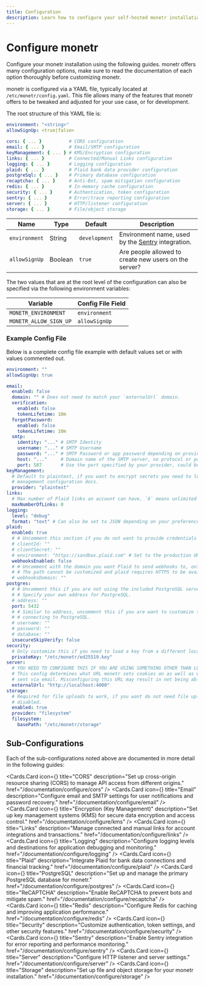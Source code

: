```yaml
---
title: Configuration
description: Learn how to configure your self-hosted monetr installation using the comprehensive YAML configuration file. Explore detailed guides for customizing server, database, email, security, and more.
---
```



# Configure monetr

Configure your monetr installation using the following guides. monetr offers many configuration options, make sure to
read the documentation of each option thoroughly before customizing monetr.

monetr is configured via a YAML file, typically located at `/etc/monetr/config.yaml`. This file allows many of the
features that monetr offers to be tweaked and adjusted for your use case, or for development.

The root structure of this YAML file is:

```yaml filename="config.yaml"
environment: "<string>"
allowSignUp: <true|false>

cors: { ... }          # CORS configuration
email: { ... }         # Email/SMTP configuration
keyManagement: { ... } # KMS/Encryption configuration
links: { ... }         # Connected/Manual Links configuration
logging: { ... }       # Logging configuration
plaid: { ... }         # Plaid bank data provider configuration
postgreSql: { ... }    # Primary database configuration
recaptcha: { ... }     # Anti-Bot, spam mitigation configuration
redis: { ... }         # In-memory cache configuration
security: { ... }      # Authentication, token configuration
sentry: { ... }        # Error/trace reporting configuration
server: { ... }        # HTTP/listener configuration
storage: { ... }       # File/object storage
```

| **Name**      | **Type** | **Default**   | **Description**                                               |
| ---           | ---      | ---           | ---                                                           |
| `environment` | String   | `development` | Environment name, used by the [Sentry](./configure/sentry) integration. |
| `allowSignUp` | Boolean  | `true`        | Are people allowed to create new users on the server?         |

The two values that are at the root level of the configuration can also be specified via the following environment
variables:

| Variable               | Config File Field |
| ---                    | ---               |
| `MONETR_ENVIRONMENT`   | `environment`     |
| `MONETR_ALLOW_SIGN_UP` | `allowSignUp`     |

### Example Config File

Below is a complete config file example with default values set or with values commented out.

```yaml filename="config.yaml"
environment: ""
allowSignUp: true

email:
  enabled: false
  domain: "" # Does not need to match your `externalUrl` domain.
  verification:
    enabled: false
    tokenLifetime: 10m
  forgotPassword:
    enabled: false
    tokenLifetime: 10m
  smtp:
    identity: "..." # SMTP Identity
    username: "..." # SMTP Username
    password: "..." # SMTP Password or app password depending on provider
    host: "..."     # Domain name of the SMTP server, no protocol or port specified
    port: 587       # Use the port specified by your provider, could be 587, 465 or 25
keyManagement:
  # Default to plaintext, if you want to encrypt secrets you need to look at the key
  # management configuration docs.
  provider: "plaintext"
links:
  # Max number of Plaid links an account can have, `0` means unlimited Plaid links.
  maxNumberOfLinks: 0
logging:
  level: "debug"
  format: "text" # Can also be set to JSON depending on your preferences
plaid:
  enabled: true
  # # Uncomment this section if you do not want to provide credentials via environment variables.
  # clientId: ""
  # clientSecret: ""
  # environment: "https://sandbox.plaid.com" # Set to the production URL if you have prod API keys.
  webhooksEnabled: false
  # # Uncomment with the domain you want Plaid to send webhooks to, only provide the domain name.
  # # The path cannot be customized and plaid requires HTTPS to be available for webhooks.
  # webhooksDomain: ""
postgres:
  # # Uncomment this if you are not using the included PostgreSQL server in the docker compose and
  # # Specify your own address for PostgreSQL.
  # address: ""
  port: 5432
  # # Similar to address, uncomment this if you are want to customize the credentials used for
  # # connecting to PostgreSQL.
  # username: ""
  # password: ""
  # database: ""
  insecureSkipVerify: false
security:
  # Only customize this if you need to load a key from a different location.
  privateKey: "/etc/monetr/ed25519.key"
server:
  # YOU NEED TO CONFIGURE THIS IF YOU ARE USING SOMETHING OTHER THAN LOCALHOST TO ACCESS MONETR
  # This config determines what URL monetr sets cookies on as well as what URL is used for links
  # sent via email. Misconfiguring this URL may result in not being able to login to monetr.
  externalUrl: "http://localhost:4000"
storage:
  # Required for file uploads to work, if you want do not need file uploads then this can be
  # disabled.
  enabled: true
  provider: "filesystem"
  filesystem:
    basePath: "/etc/monetr/storage"
```

## Sub-Configurations

Each of the sub-configurations noted above are documented in more detail in the following guides:

<Cards.Card
  icon={<Network />}
  title="CORS"
  description="Set up cross-origin resource sharing (CORS) to manage API access from different origins."
  href="/documentation/configure/cors"
/>
<Cards.Card
  icon={<Mail />}
  title="Email"
  description="Configure email and SMTP settings for user notifications and password recovery."
  href="/documentation/configure/email"
/>
<Cards.Card
  icon={<Lock />}
  title="Encryption (Key Management)"
  description="Set up key management systems (KMS) for secure data encryption and access control."
  href="/documentation/configure/kms"
/>
<Cards.Card
  icon={<Link />}
  title="Links"
  description="Manage connected and manual links for account integrations and transactions."
  href="/documentation/configure/links"
/>
<Cards.Card
  icon={<ClipboardList />}
  title="Logging"
  description="Configure logging levels and destinations for application debugging and monitoring."
  href="/documentation/configure/logging"
/>
<Cards.Card
  icon={<Link2 />}
  title="Plaid"
  description="Integrate Plaid for bank data connections and financial tracking."
  href="/documentation/configure/plaid"
/>
<Cards.Card
  icon={<Database />}
  title="PostgreSQL"
  description="Set up and manage the primary PostgreSQL database for monetr."
  href="/documentation/configure/postgres"
/>
<Cards.Card
  icon={<Shield />}
  title="ReCAPTCHA"
  description="Enable ReCAPTCHA to prevent bots and mitigate spam."
  href="/documentation/configure/recaptcha"
/>
<Cards.Card
  icon={<Terminal />}
  title="Redis"
  description="Configure Redis for caching and improving application performance."
  href="/documentation/configure/redis"
/>
<Cards.Card
  icon={<Lock />}
  title="Security"
  description="Customize authentication, token settings, and other security features."
  href="/documentation/configure/security"
/>
<Cards.Card
  icon={<AlertTriangle />}
  title="Sentry"
  description="Enable Sentry integration for error reporting and performance monitoring."
  href="/documentation/configure/sentry"
/>
<Cards.Card
  icon={<Server />}
  title="Server"
  description="Configure HTTP listener and server settings."
  href="/documentation/configure/server"
/>
<Cards.Card
  icon={<Folder />}
  title="Storage"
  description="Set up file and object storage for your monetr installation."
  href="/documentation/configure/storage"
/>

